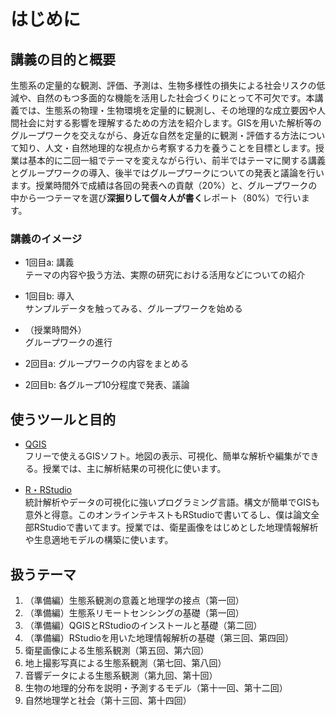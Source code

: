 # はじめに {.unnumbered}

## 講義の目的と概要

生態系の定量的な観測、評価、予測は、生物多様性の損失による社会リスクの低減や、自然のもつ多面的な機能を活用した社会づくりにとって不可欠です。本講義では、生態系の物理・生物環境を定量的に観測し、その地理的な成立要因や人間社会に対する影響を理解するための方法を紹介します。GISを用いた解析等のグループワークを交えながら、身近な自然を定量的に観測・評価する方法について知り、人文・自然地理的な視点から考察する力を養うことを目標とします。授業は基本的に二回一組でテーマを変えながら行い、前半ではテーマに関する講義とグループワークの導入、後半ではグループワークについての発表と議論を行います。授業時間外で成績は各回の発表への貢献（20%）と、グループワークの中から一つテーマを選び**深掘りして個々人が書く**レポート（80%）で行います。

### 講義のイメージ

-   1回目a: 講義\
    テーマの内容や扱う方法、実際の研究における活用などについての紹介

-   1回目b: 導入\
    サンプルデータを触ってみる、グループワークを始める

-   （授業時間外）\
    グループワークの進行

-   2回目a: グループワークの内容をまとめる

-   2回目b: 各グループ10分程度で発表、議論

## 使うツールと目的

-   [QGIS](https://docs.qgis.org/3.40/ja/docs/gentle_gis_introduction/index.html)\
    フリーで使えるGISソフト。地図の表示、可視化、簡単な解析や編集ができる。授業では、主に解析結果の可視化に使います。

-   [R・RStudio](https://www.tku.ac.jp/iss/guide/classroom/soft/rrstudio-desktop.html)\
    統計解析やデータの可視化に強いプログラミング言語。構文が簡単でGISも意外と得意。このオンラインテキストもRStudioで書いてるし、僕は論文全部RStudioで書いてます。授業では、衛星画像をはじめとした地理情報解析や生息適地モデルの構築に使います。

## 扱うテーマ

1.  （準備編）生態系観測の意義と地理学の接点（第一回）
2.  （準備編）生態系リモートセンシングの基礎（第一回）
3.  （準備編）QGISとRStudioのインストールと基礎（第二回）
4.  （準備編）RStudioを用いた地理情報解析の基礎（第三回、第四回）
5.  衛星画像による生態系観測（第五回、第六回）
6.  地上撮影写真による生態系観測（第七回、第八回）
7.  音響データによる生態系観測（第九回、第十回）
8.  生物の地理的分布を説明・予測するモデル（第十一回、第十二回）
9.  自然地理学と社会（第十三回、第十四回）
